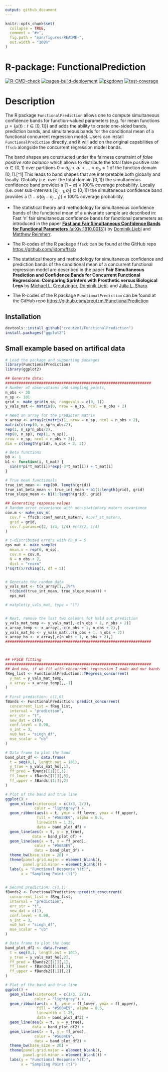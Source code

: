 ```yaml
---
output: github_document
---
```


<!-- README.md is generated from README.Rmd. Please edit that file -->

```r
knitr::opts_chunk$set(
  collapse = TRUE,
  comment = "#>",
  fig.path = "man/figures/README-",
  out.width = "100%"
)
```

# R-package: FunctionalPrediction

<!-- badges: start -->

[![R-CMD-check](https://github.com/creutzml/FunctionalPrediction/actions/workflows/R-CMD-check.yaml/badge.svg)](https://github.com/creutzml/FunctionalPrediction/actions/workflows/R-CMD-check.yaml)
[![pages-build-deployment](https://github.com/creutzml/FunctionalPrediction/actions/workflows/pages/pages-build-deployment/badge.svg)](https://github.com/creutzml/FunctionalPrediction/actions/workflows/pages/pages-build-deployment)
[![pkgdown](https://github.com/creutzml/FunctionalPrediction/actions/workflows/pkgdown.yaml/badge.svg)](https://github.com/creutzml/FunctionalPrediction/actions/workflows/pkgdown.yaml)
[![test-coverage](https://github.com/creutzml/FunctionalPrediction/actions/workflows/test-coverage.yaml/badge.svg)](https://github.com/creutzml/FunctionalPrediction/actions/workflows/test-coverage.yaml)
<!-- badges: end -->


# Description 
The R package `FunctionalPrediction` allows one to compute simultaneous confidence bands
for function-valued parameters (e.g. for mean functions
$\mu=\{\mu(t):t\in[0,1]\}$) and adds the ability to create one-sided bands, 
prediction bands, and simultaneous bands for the conditional mean of a 
functional concurrent regression model. Users can install `FunctionalPrediction` directly, and it will add on the original capabilities of `ffscb` alongside the concurrent regression model bands. 

The band shapes are constructed under
the fairness constraint of *false positive rate balance* which allows to
distribute the total false positive rate $\alpha\in(0,1)$ over
partitions $0 = a_0 < a_1 < \ldots < a_p = 1$ of the function domain $[0,1]$.[^1]
This leads to band shapes that are interpretable both globally and
locally. Globally (i.e. over the total domain $[0,1]$) the simultaneous
confidence band provides a $(1-\alpha)\times 100\%$ coverage
probability. Locally (i.e. over sub-intervals
$[a_{j-1},a_j]\subseteq[0,1]$) the simultaneous confidence band provides
a $(1-\alpha(a_j-a_{j-1}))\times 100\%$ coverage probability.

* The statistical theory and methodology for simultaneous confidence bands of the functional    mean of a univariate sample are described in: <br> Fast ‘n’
  fair simultaneous confidence bands for functional parameters as
  introduced in the paper [**Fast and Fair Simultaneous Confidence Bands
  for Functional Parameters**
  (arXiv:1910.00131)](https://arxiv.org/abs/1910.00131) by [Dominik
  Liebl](www.dliebl.com) and [Matthew
  Reimherr](http://www.personal.psu.edu/mlr36/).

* The R-codes of the R package `ffscb` can be found at the GitHub repo
  <https://github.com/lidom/ffscb>

* The statistical theory and methodology for simultaneous confidence and prediction bands of    the conditional mean of a concurrent functional regression model are described in the paper   **Fair Simultaneous Prediction and Confidence
  Bands for Concurrent Functional Regressions: Comparing Sprinters with Prosthetic
  versus Biological Legs** by [Michael L.     Creutzinger](https://www.linkedin.com/in/michaellcreutzinger/),
   [Dominik Liebl](www.dliebl.com), and [Julia L. Sharp](https://sites.google.com/view/juliasharp/home).

* The R-codes of the R package `FunctionalPrediction` can be found at the GitHub repo
  <https://github.com/creutzml/FunctionalPrediction>


## Installation 
```r
devtools::install_github("creutzml/FunctionalPrediction")
install.packages("ggplot2")
```



## Small example based on artifical data


```r
# Load the package and supporting packages
library(FunctionalPrediction)
library(ggplot2)

## Generate data:
#################################################################
# Number of observations and sampling points, 
n_obs <- 30
n_sp <- 101
grid <- make_grid(n_sp, rangevals = c(0, 1))
y_vals_mat <- matrix(0, nrow = n_sp, ncol = n_obs + 2)

# Need an array for the predictor matrix
x_array <- array(c(matrix(1, nrow = n_sp, ncol = n_obs + 2), 
matrix(c(rep(0, n_sp*n_obs/2),
rep(1, n_sp*n_obs/2), 
rep(0, n_sp), rep(1, n_sp)), 
nrow = n_sp, ncol = n_obs + 2)), 
dim = c(length(grid), n_obs + 2, 2))

# Beta functions
b0 <- 1
b1 <- function(i, t_mat) {
  sin(8*pi*t_mat[i])*exp(-3*t_mat[i]) + t_mat[i]
}

# True mean functionals
true_int_mean <- rep(b0, length(grid))
true_int_beta_mean <- true_int_mean + b1(1:length(grid), grid)
true_slope_mean <- b1(1:length(grid), grid)

## Generating response values
# Random error covariance with non-stationary matern covariance
cov.m <- make_cov_m(
  cov.f = ffscb::covf_nonst_matern, #covf_st_matern,
  grid = grid, 
  cov.f.params=c(2, 1/4, 1/4) #c(3/2, 1/4)
)

# t-distributed errors with nu_0 = 5
eps_mat <- make_sample(
  mean.v = rep(0, n_sp),
  cov.m = cov.m,
  N = n_obs + 2,
  dist = "rnorm"
)*sqrt(5/rchisq(1, df = 5))


# Generate the random data
y_vals_mat <- t(x_array[1,,]%*%
  t(cbind(true_int_mean, true_slope_mean))) + 
  eps_mat

# matplot(y_vals_mat, type = "l")


# Next, remove the last two columns for hold out prediction
y_vals_mat_temp <- y_vals_mat[,-c(n_obs + 1, n_obs + 2)]
x_array_temp <- x_array[,-c(n_obs + 1, n_obs + 2),]
y_vals_mat_ho <- y_vals_mat[,c(n_obs + 1, n_obs + 2)]
x_array_ho <- x_array[,c(n_obs + 1, n_obs + 2),]
#################################################################



## FFSCB fitting
#################################################################
## And now, if we fit with concurrent regression I made and our bands
fReg_list <- FunctionalPrediction::fRegress_concurrent(
  y_mat = y_vals_mat_temp, 
  x_array = x_array_temp[,,-1]
)
    
# First prediction: c(1,0)
fBands <- FunctionalPrediction::predict_concurrent(
  concurrent_list = fReg_list,
  interval = "prediction", 
  err_str = "t",
  new_dat = c(0), 
  conf.level = 0.90, 
  n_int = 3,
  nu0_hat = "singh_df",
  mse_scalar = "ub"
)

# Data frame to plot the band
band_plot_df <- data.frame(
  t = seq(0,1, length.out = 101),
  y_true = y_vals_mat_ho[,1],
  ff_pred = fBands[[1]][,1],
  ff_lower = fBands[[1]][,3],
  ff_upper = fBands[[1]][,2]
)

# Plot of the band and true line
ggplot() +
  geom_vline(xintercept = c(1/3, 2/3),
             color = "lightgrey") +
  geom_ribbon(aes(x = t, ymin = ff_lower, ymax = ff_upper), 
              fill = "#56B4E9", alpha = 0.5, 
              linewidth = 1.25, 
              data = band_plot_df) +
  geom_line(aes(x = t, y = y_true), 
            data = band_plot_df) +
  geom_line(aes(x = t, y = ff_pred), 
             color = "#56B4E9", 
             data = band_plot_df) +
  theme_bw(base_size = 20) +
  theme(panel.grid.major = element_blank(),
        panel.grid.minor = element_blank()) +
  labs(y = "Functional Response Y(t)", 
       x = "Sampling Point (t)")
  

# Second prediction: c(1,1)
fBands2 <- FunctionalPrediction::predict_concurrent(
  concurrent_list = fReg_list,
  interval = "prediction", 
  err_str = "t",
  new_dat = c(1), 
  conf.level = 0.90, 
  n_int = 3,
  nu0_hat = "singh_df",
  mse_scalar = "ub"
)

# Data frame to plot the band
band_plot_df2 <- data.frame(
  t = seq(0,1, length.out = 101),
  y_true = y_vals_mat_ho[,2],
  ff_pred = fBands2[[1]][,1],
  ff_lower = fBands2[[1]][,3],
  ff_upper = fBands2[[1]][,2]
)

# Plot of the band and true line
ggplot() +
  geom_vline(xintercept = c(1/3, 2/3),
             color = "lightgrey") +
  geom_ribbon(aes(x = t, ymin = ff_lower, ymax = ff_upper), 
              fill = "#56B4E9", alpha = 0.5, 
              linewidth = 1.25, 
              data = band_plot_df2) +
  geom_line(aes(x = t, y = y_true), 
            data = band_plot_df2) +
  geom_line(aes(x = t, y = ff_pred), 
             color = "#56B4E9", 
             data = band_plot_df2) +
  theme_bw(base_size = 20) +
  theme(panel.grid.major = element_blank(),
        panel.grid.minor = element_blank()) + 
  labs(y = "Functional Response Y(t)", 
       x = "Sampling Point (t)")

```